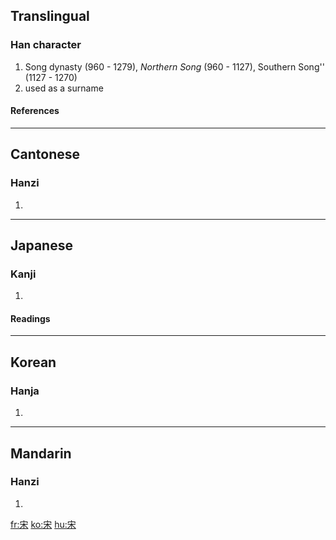 ==Translingual==
===Han character===
{{Han char|rn=40|rad=宀|as=04|sn=7|four=3090<sub>4</sub>|canj=十木 (JD), X十木 (XJD)}}
# Song dynasty (960 - 1279), ''Northern Song'' (960 - 1127), Southern Song'' (1127 - 1270)
# used as a surname
====References====
{{Han ref|kx=0282.120|dkj=07078|dj=0554.070|hdz=20915.020|uh=5B8B|ud=23435|bh=A7BA|bd=42938}}
----

==Cantonese==
===Hanzi===
{{yue-hanzi|jyut=|y=sung3}}
# {{defn|Cantonese}}
----
==Japanese==
===Kanji===
{{ja-kanji|grade=|rs=宀04}}
# {{defn|Japanese}} 
====Readings====
{{ja-readings|on=[[そう]] (sō)|kun=[[すまい]] (sumai), [[おる]] (oru)}}
----
==Korean==
===Hanja===
{{ko-hanja|hangeul=송|rv=song|mr=song}}
# {{defn|Korean}}
----
==Mandarin==
===Hanzi===
{{cmn-hanzi|pin=[[sòng]] (song4)|wg=sung<sup>4</sup>}}
# {{defn|Mandarin}}

[[fr:宋]]
[[ko:宋]]
[[hu:宋]]